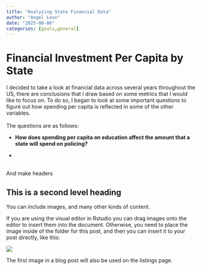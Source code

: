 ```yaml
---
title: "Analyzing State Financial Data"
author: "Angel Leon"
date: "2025-08-06"
categories: [goals,general]
---
```


# Financial Investment Per Capita by State

I decided to take a look at financial data across several years throughout the US, there are conclusions that I draw based on some metrics that I would like to focus on. To do so, I began to look at some important questions to figure out how spending per capita is reflected in some of the other variables.\
\
The questions are as follows:

-   **How does spending per capita on education affect the amount that a state will spend on policing?**

-   \
    \

And make headers

## This is a second level heading

You can include images, and many other kinds of content.

If you are using the visual editor in Rstudio you can drag images onto the editor to insert them into the document. Otherwise, you need to place the image inside of the folder for this post, and then you can insert it to your post directly, like this:

![](Feathers%20McGraw.png)

The first image in a blog post will also be used on the listings page.
